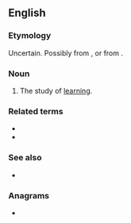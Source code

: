 ==English==

===Etymology===
Uncertain. Possibly from {{etyl|grc|en}} {{m|grc|μαθητικός||easily taught}}, or from {{suffix|en|mathesis|etic}}.

===Noun===
{{en-noun|-}}

# The study of [[learning]].

===Related terms===
* {{l|en|mathetic}}
* {{l|en|mathesis}}

===See also===
* {{l|en|didactics}}

===Anagrams===
* {{anagrams|en|a=acehimstt|thematics}}
